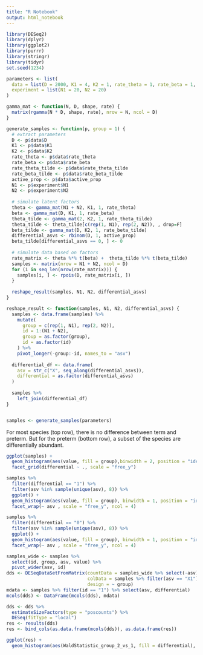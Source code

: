```yaml
---
title: "R Notebook"
output: html_notebook
---
```


```r
library(DESeq2)
library(dplyr)
library(ggplot2)
library(purrr)
library(stringr)
library(tidyr)
set.seed(1234)
```

```r
parameters <- list(
  data = list(D = 2000, K1 = 4, K2 = 1, rate_theta = 1, rate_beta = 1, rate_theta_tilde = 1, rate_beta_tilde = .5, active_prop = 0.1), # rate 2 gives higher abundances
  experiment = list(N1 = 20, N2 = 20)
)

```

```r
gamma_mat <- function(N, D, shape, rate) {
  matrix(rgamma(N * D, shape, rate), nrow = N, ncol = D)
}

generate_samples <- function(p, group = 1) {
  # extract parameters
  D <- p$data$D 
  K1 <- p$data$K1
  K2 <- p$data$K2
  rate_theta <- p$data$rate_theta
  rate_beta <- p$data$rate_beta
  rate_theta_tilde <- p$data$rate_theta_tilde
  rate_beta_tilde <- p$data$rate_beta_tilde
  active_prop <- p$data$active_prop
  N1 <- p$experiment$N1
  N2 <- p$experiment$N2
  
  # simulate latent factors
  theta <- gamma_mat(N1 + N2, K1, 1, rate_theta)
  beta <- gamma_mat(D, K1, 1, rate_beta)
  theta_tilde <- gamma_mat(2, K2, 1, rate_theta_tilde)
  theta_tilde <- theta_tilde[c(rep(1, N1), rep(2, N2)), , drop=F]
  beta_tilde <- gamma_mat(D, K2, 1, rate_beta_tilde)
  differential_asvs <- rbinom(D, 1, active_prop)
  beta_tilde[differential_asvs == 0, ] <- 0
  
  # simulate data based on factors
  rate_matrix <- theta %*% t(beta) +  theta_tilde %*% t(beta_tilde)
  samples <- matrix(nrow = N1 + N2, ncol = D)
  for (i in seq_len(nrow(rate_matrix))) {
    samples[i, ] <- rpois(D, rate_matrix[i, ])
  }
  
  reshape_result(samples, N1, N2, differential_asvs)
}

reshape_result <- function(samples, N1, N2, differential_asvs) {
  samples <- data.frame(samples) %>%
    mutate(
      group = c(rep(1, N1), rep(2, N2)), 
      id = 1:(N1 + N2),
      group = as.factor(group),
      id = as.factor(id)
    ) %>%
    pivot_longer(-group:-id, names_to = "asv")
  
  differential_df <- data.frame(
    asv = str_c("X", seq_along(differential_asvs)),
    differential = as.factor(differential_asvs)
  )
  
  samples %>%
    left_join(differential_df)
}


samples <- generate_samples(parameters)
```

For most species (top row), there is no difference between term and preterm. But
for the preterm (bottom row), a subset of the species are differentially
abundant.

```r
ggplot(samples) +
  geom_histogram(aes(value, fill = group),binwidth = 2, position = "identity", alpha = 0.8) + 
  facet_grid(differential ~ ., scale = "free_y")
```

```r
samples %>%
  filter(differential == "1") %>%
  filter(asv %in% sample(unique(asv), 8)) %>%
  ggplot() +
  geom_histogram(aes(value, fill = group), binwidth = 1, position = "identity", alpha = 0.8) +
  facet_wrap(~ asv , scale = "free_y", ncol = 4)

samples %>%
  filter(differential == "0") %>%
  filter(asv %in% sample(unique(asv), 8)) %>%
  ggplot() +
  geom_histogram(aes(value, fill = group), binwidth = 1, position = "identity", alpha = 0.8) +
  facet_wrap(~ asv , scale = "free_y", ncol = 4)
```


```r
samples_wide <- samples %>%
  select(id, group, asv, value) %>%
  pivot_wider(asv, id)
dds <- DESeqDataSetFromMatrix(countData = samples_wide %>% select(-asv),
                              colData = samples %>% filter(asv == "X1") %>% select(group, id),
                              design = ~ group)
mdata <- samples %>% filter(id == "1") %>% select(asv, differential)
mcols(dds) <- DataFrame(mcols(dds), mdata)
```

```r
dds <- dds %>%
  estimateSizeFactors(type = "poscounts") %>%
  DESeq(fitType = "local")
res <- results(dds)
res <- bind_cols(as.data.frame(mcols(dds)), as.data.frame(res))
```

```r
ggplot(res) +
  geom_histogram(aes(WaldStatistic_group_2_vs_1, fill = differential), alpha = 0.9, position = "identity")
```

